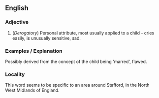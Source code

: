 ==English==

===Adjective===

# (''Derogatory'') Personal attribute, most usually applied to a child -  cries easily, is unusually sensitive, sad.

===Examples / Explanation===
Possibly derived from the concept of the child being 'marred', flawed.

===Locality===
This word seems to be specific to an area around Stafford, in the North West Midlands of England.
